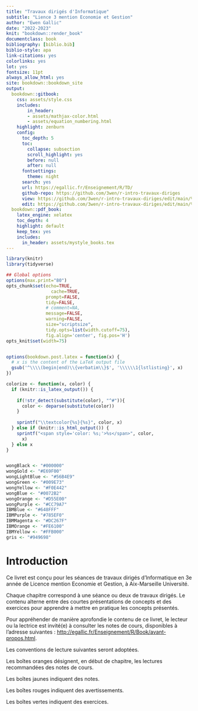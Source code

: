 ```yaml
---
title: "Travaux dirigés d'Informatique"
subtitle: "Lience 3 mention Economie et Gestion"
author: "Ewen Gallic"
date: "2022-2023"
knit: "bookdown::render_book"
documentclass: book
bibliography: [biblio.bib]
biblio-style: apa
link-citations: yes
colorlinks: yes
lot: yes
fontsize: 11pt
always_allow_html: yes
site: bookdown::bookdown_site
output:
  bookdown::gitbook:
    css: assets/style.css
    includes:
        in_header: 
        - assets/mathjax-color.html
        - assets/equation_numbering.html
    highlight: zenburn
    config:
      toc_depth: 5
      toc:
        collapse: subsection
        scroll_highlight: yes
        before: null
        after: null
      fontsettings:
        theme: night
      search: yes
      url: https://egallic.fr/Enseignement/R/TD/
      github-repo: https://github.com/3wen/r-intro-travaux-diriges
      view: https://github.com/3wen/r-intro-travaux-diriges/edit/main/%s
      edit: https://github.com/3wen/r-intro-travaux-diriges/edit/main/%s
  bookdown::pdf_book:
    latex_engine: xelatex
    toc_depth: 4
    highlight: default
    keep_tex: yes
    includes:
      in_header: assets/mystyle_books.tex
---
```


```r

library(knitr)
library(tidyverse)

## Global options
options(max.print="80")
opts_chunk$set(echo=TRUE,
	             cache=TRUE,
               prompt=FALSE,
               tidy=FALSE,
               # comment=NA,
               message=FALSE,
               warning=FALSE,
               size="scriptsize",
               tidy.opts=list(width.cutoff=75),
               fig.align='center', fig.pos='H')
opts_knit$set(width=75)


options(bookdown.post.latex = function(x) {
  # x is the content of the LaTeX output file
  gsub('^\\\\(begin|end)\\{verbatim\\}$', '\\\\\\1{lstlisting}', x)
})

colorize <- function(x, color) {
  if (knitr::is_latex_output()) {
    
    if(!str_detect(substitute(color), "^#")){
      color <- deparse(substitute(color))
    }
    
    sprintf("\\textcolor{%s}{%s}", color, x)
  } else if (knitr::is_html_output()) {
    sprintf("<span style='color: %s;'>%s</span>", color,
      x)
  } else x
}


wongBlack <- "#000000"
wongGold <- "#E69F00"
wongLightBlue <- "#56B4E9"
wongGreen <- "#009E73"
wongYellow <- "#F0E442"
wongBlue <- "#0072B2"
wongOrange <- "#D55E00"
wongPurple <- "#CC79A7"
IBMBlue <- "#648FFF"
IBMPurple <- "#785EF0"
IBMMagenta <- "#DC267F"
IBMOrange <- "#FE6100"
IBMYellow <- "#FFB000"
gris <- "#949698"

```


# Introduction {-}

Ce livret est conçu pour les séances de travaux dirigés d'Informatique en 3e année de Licence mention Economie et Gestion, à Aix-Marseille Université.

Chaque chapitre correspond à une séance ou deux de travaux dirigés. Le contenu alterne entre des courtes présentations de concepts et des exercices pour apprendre à mettre en pratique les concepts présentés.

Pour appréhender de manière aprofondie le contenu de ce livret, le lecteur ou la lectrice est invité(e) à consulter les notes de cours, disponibles à l'adresse suivantes : <http://egallic.fr/Enseignement/R/Book/avant-propos.html>.


Les conventions de lecture suivantes seront adoptées.

::::{.orangebox data-latex=""}

Les boîtes oranges désignent, en début de chapitre, les lectures recommandées des notes de cours.

:::

::::{.notebox data-latex=""}

Les boîtes jaunes indiquent des notes.

:::


::::{.redbox data-latex=""}

Les boîtes rouges indiquent des avertissements.

:::

::::{.greenbox data-latex=""}

Les boîtes vertes indiquent des exercices.

:::


